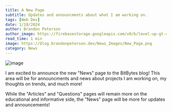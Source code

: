 ```yaml
---
title: A New Page
subtitle: Updates and announcments about what I am working on.
tags: [Web Dev]
date: 1/18/2024
author: Brandon Peterson
author_image: https://firebasestorage.googleapis.com/v0/b/level-up-gt-479b6.appspot.com/o/Brandon.webp?alt=media&token=f7cd367f-40c0-4237-87f2-b8ec11dcf411
read_time: 1 min
image: https://blog.brandonpeterson.dev/News_Images/New_Page.png
category: News
---
```


![image](https://blog.brandonpeterson.dev/News_Images/New_Page.png)

I am excited to announce the new "News" page to the BitBytes blog! This area will be for announcments and news about projects I am working on, my thoughts on trends, and much more!

While the "Articles" and "Questions" pages will remain more on the educational and informative side, the "News" page will be more for updates and announcements!
